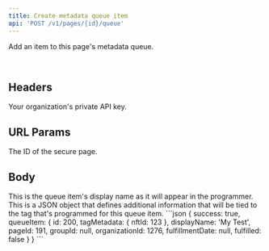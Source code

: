 ```yaml
---
title: Create metadata queue item
api: 'POST /v1/pages/{id}/queue'
---
```


Add an item to this page's metadata queue.

<br/>

## Headers
<ParamField header="API-Key" placeholder="Your Private API Key" type="string" required>
  Your organization's private API key.
</ParamField>

## URL Params
<ParamField path="id" placeholder="Page ID" type="string" required>
	The ID of the secure page.
</ParamField>

## Body
<ParamField body="displayName" placeholder="John's NFT" type="string">
	This is the queue item's display name as it will appear in the programmer.
</ParamField>

<ParamField body="tagMetadata" placeholder="{ nftId: 123 }" type="string">
	This is a JSON object that defines additional information that will be tied to the tag that's programmed for this queue item.
</ParamField>

<ResponseExample>
```json
{
      success: true,
      queueItem: {
        id: 200,
        tagMetadata: {
			nftId: 123
		},
        displayName: 'My Test',
        pageId: 191,
        groupId: null,
        organizationId: 1276,
        fulfillmentDate: null,
        fulfilled: false
      }
    }
```
</ResponseExample>